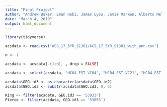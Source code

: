 ---
title: "Final Project"
author: "Andrew Baker, Eman Robi, James Lyou, Jamie Marken, Alberto Melendez"
date: "March 4, 2019"
output: html_document
---

```{r, Extract Data}
library(tidyverse)

acsdata <- read.csv("ACS_17_5YR_S1301/ACS_17_5YR_S1301_with_ann.csv")

n <- 1

acsdata <- acsdata[-(1:n), , drop = FALSE]

acsdata <- select(acsdata, "HC04_EST_VC04", "HC04_EST_VC21", "HC04_EST_VC20", "HC04_EST_VC24", "GEO.id", "GEO.id2", "GEO.display.label")

acsdata$GEO.id3 <- as.character(acsdata$GEO.id2)
acsdata$GEO.id3 <- substr(acsdata$GEO.id3, 0, 5)

King <- filter(acsdata, GEO.id3 == '53033') 
Pierce <- filter(acsdata, GEO.id3 == '53053')
```